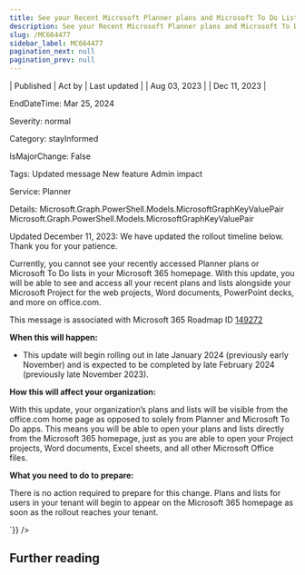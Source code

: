 ```yaml
---
title: See your Recent Microsoft Planner plans and Microsoft To Do Lists on Microsoft 365 Homepage
description: See your Recent Microsoft Planner plans and Microsoft To Do Lists on Microsoft 365 Homepage
slug: /MC664477
sidebar_label: MC664477
pagination_next: null
pagination_prev: null
---
```



| Published | Act by | Last updated |
| Aug 03, 2023 |  | Dec 11, 2023 |

EndDateTime: Mar 25, 2024

Severity: normal

Category: stayInformed

IsMajorChange: False

Tags: Updated message New feature Admin impact

Service: Planner

Details: Microsoft.Graph.PowerShell.Models.MicrosoftGraphKeyValuePair Microsoft.Graph.PowerShell.Models.MicrosoftGraphKeyValuePair

<div dangerouslySetInnerHTML={{__html:`
<p style="">Updated December 11, 2023: We have updated the rollout timeline below. Thank you for your patience.</p><p style="">Currently, you cannot see your recently accessed Planner plans or Microsoft To Do lists in your Microsoft 365 homepage. With this update, you will be able to see and access all your recent plans and lists alongside your Microsoft Project for the web projects, Word documents, PowerPoint decks, and more on office.com.&nbsp;</p>
<p>This message is associated with Microsoft 365 Roadmap ID <a href="https://www.microsoft.com/microsoft-365/roadmap?filters=&amp;searchterms=149272" target="_blank">149272</a></p>
<p><b>When this will happen:</b></p>

<ul><li>This update will begin rolling out in late January 2024 (previously early November) and is expected to be completed by late February 2024 (previously late November 2023).</li></ul><p><b>How this will affect your organization:</b></p>

<p>With this update, your organization’s plans and lists will be visible from the office.com home page as opposed to solely from Planner and Microsoft To Do apps. This means you will be able to open your plans and lists directly from the Microsoft 365 homepage, just as you are able to open your Project projects, Word documents, Excel sheets, and all other Microsoft Office files.&nbsp;</p>
<p><b>What you need to do to prepare:</b></p>
<p>There is no action required to prepare for this change.  Plans and lists for users in your tenant will begin to appear on the Microsoft 365 homepage as soon as the rollout reaches your tenant.&nbsp;</p>
`}} />

## Further reading
